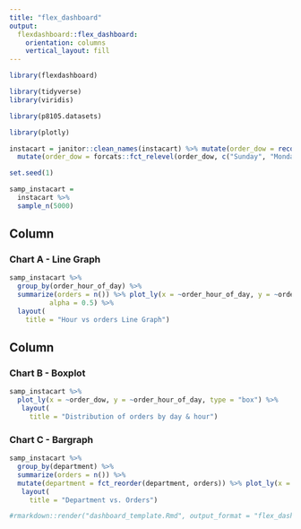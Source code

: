 ```yaml
---
title: "flex_dashboard"
output: 
  flexdashboard::flex_dashboard:
    orientation: columns
    vertical_layout: fill
---
```




```r
library(flexdashboard)

library(tidyverse)
library(viridis)

library(p8105.datasets)

library(plotly)
```

```r

instacart = janitor::clean_names(instacart) %>% mutate(order_dow = recode(order_dow, `0` = "Sunday", `1` = "Monday", `2` = "Tuesday", `3` = "Wednesday", `4` = "Thursday", `5` = "Friday", `6` = "Saturday")) %>% 
  mutate(order_dow = forcats::fct_relevel(order_dow, c("Sunday", "Monday", "Tuesday", "Wednesday", "Thursday", "Friday", "Saturday")))

```

```r
set.seed(1)

samp_instacart = 
  instacart %>% 
  sample_n(5000)

```

Column {data-width=650}
-----------------------------------------------------------------------

### Chart A - Line Graph

```r

samp_instacart %>%
  group_by(order_hour_of_day) %>%
  summarize(orders = n()) %>% plot_ly(x = ~order_hour_of_day, y = ~orders, type = "scatter", mode = "lines",
          alpha = 0.5) %>% 
  layout(
    title = "Hour vs orders Line Graph")

```

Column {data-width=350}
-----------------------------------------------------------------------

### Chart B - Boxplot

```r

samp_instacart %>%
  plot_ly(x = ~order_dow, y = ~order_hour_of_day, type = "box") %>% 
   layout(
     title = "Distribution of orders by day & hour")

```

### Chart C - Bargraph

```r

samp_instacart %>%
  group_by(department) %>%
  summarize(orders = n()) %>%
  mutate(department = fct_reorder(department, orders)) %>% plot_ly(x = ~department, y = ~orders, type = "bar") %>% 
   layout(
     title = "Department vs. Orders")
```


```r
#rmarkdown::render("dashboard_template.Rmd", output_format = "flex_dashboard")

```
